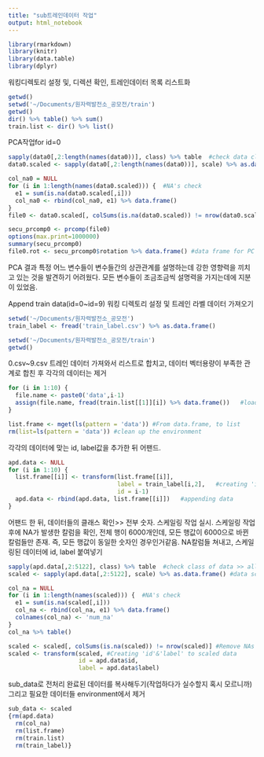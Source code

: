 ```yaml
---
title: "sub트레인데이터 작업"
output: html_notebook
---
```


```r
library(rmarkdown)
library(knitr)
library(data.table)
library(dplyr)
```

워킹디렉토리 설정 및, 디렉션 확인, 트레인데이터 목록 리스트화
```r
getwd()
setwd('~/Documents/원자력발전소_공모전/train')
getwd() 
dir() %>% table() %>% sum()
train.list <- dir() %>% list()
```


PCA작업for id=0
```r
sapply(data0[,2:length(names(data0))], class) %>% table  #check data class
data0.scaled <- sapply(data0[,2:length(names(data0))], scale) %>% as.data.frame() #data scaling

col_na0 = NULL
for (i in 1:length(names(data0.scaled))) {  #NA's check
  e1 = sum(is.na(data0.scaled[,i]))
  col_na0 <- rbind(col_na0, e1) %>% data.frame()
}
file0 <- data0.scaled[, colSums(is.na(data0.scaled)) != nrow(data0.scaled)] #Remove NA colums

secu_prcomp0 <- prcomp(file0)
options(max.print=1000000)
summary(secu_prcomp0)
file0.rot <- secu_prcomp0$rotation %>% data.frame() #data frame for PC's components
```
PCA 결과 특정 어느 변수들이 변수들간의 상관관계를 설명하는데 강한 영향력을 끼치고 있는 것을
발견하기 어려웠다. 모든 변수들이 조금조금씩 설명력을 가지는데에 지분이 있었음.





Append train data(id=0~id=9)
워킹 디렉토리 설정 및 트레인 라벨 데이터 가져오기
```r
setwd('~/Documents/원자력발전소_공모전')
train_label <- fread('train_label.csv') %>% as.data.frame()

setwd('~/Documents/원자력발전소_공모전/train')
getwd()
```

0.csv~9.csv 트레인 데이터 가져와서 리스트로 합치고, 데이터 벡터용량이 부족한 관계로 합친 후 각각의 데이터는 제거
```r
for (i in 1:10) { 
  file.name <- paste0('data',i-1)
  assign(file.name, fread(train.list[[1]][i]) %>% data.frame())   #loadding data
}

list.frame <- mget(ls(pattern = 'data')) #From data.frame, to list
rm(list=ls(pattern = 'data')) #clean up the environment
```

각각의 데이터에 맞는 id, label값을 추가한 뒤 어팬드.
```r
apd.data <- NULL
for (i in 1:10) {
  list.frame[[i]] <- transform(list.frame[[i]],
                               label = train_label[i,2],   #creating 'id'&'label'
                               id = i-1)
  apd.data <- rbind(apd.data, list.frame[[i]])   #appending data
}
```

어팬드 한 뒤, 데이터들의 클래스 확인>> 전부 숫자.
스케일링 작업 실시.
스케일링 작업 후에 NA가 발생한 칼럼을 확인, 전체 행이 6000개인데, 모든 행값이 6000으로 바뀐 칼럼들만 존재. 즉, 모든 행값이 동일한 숫자인 경우인거같음.
NA칼럼들 쳐내고, 스케일링된 데이터에 id, label 붙여넣기
```r
sapply(apd.data[,2:5122], class) %>% table  #check class of data >> all numeric
scaled <- sapply(apd.data[,2:5122], scale) %>% as.data.frame() #data scaling

col_na = NULL
for (i in 1:length(names(scaled))) {  #NA's check 
  e1 = sum(is.na(scaled[,i]))
  col_na <- rbind(col_na, e1) %>% data.frame()
  colnames(col_na) <- 'num_na'
}
col_na %>% table()

scaled <- scaled[, colSums(is.na(scaled)) != nrow(scaled)] #Remove NAs
scaled <- transform(scaled, #Creating 'id'&'label' to scaled data
                    id = apd.data$id,
                    label = apd.data$label)

```

sub_data로 전처리 완료된 데이터를 복사해두기(작업하다가 실수할지 혹시 모르니까)
그리고 필요한 데이터들 environment에서 제거
```r
sub_data <- scaled
{rm(apd.data)
  rm(col_na)
  rm(list.frame)
  rm(train.list)
  rm(train_label)}
```



